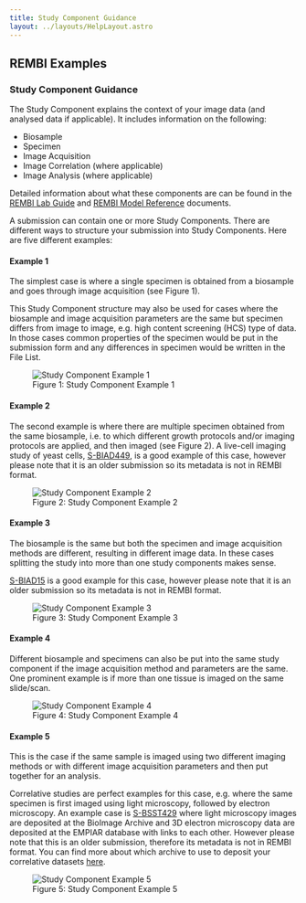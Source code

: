 ```yaml
---
title: Study Component Guidance
layout: ../layouts/HelpLayout.astro
---
```


REMBI Examples
---------------------------------------

### Study Component Guidance

The Study Component explains the context of your image data (and analysed data if applicable). It includes information on the following: 

* Biosample
* Specimen
* Image Acquisition
* Image Correlation (where applicable)
* Image Analysis (where applicable)

Detailed information about what these components are can be found in the [REMBI Lab Guide](/bioimage-archive/rembi-help-lab) and [REMBI Model Reference](/bioimage-archive/rembi-model-reference) documents. 

A submission can contain one or more Study Components. There are different ways to structure your submission into Study Components. Here are five different examples:

#### Example 1

The simplest case is where a single specimen is obtained from a biosample and goes through image acquisition (see Figure 1).  

This Study Component structure may also be used for cases where the biosample and image acquisition parameters are the same but specimen differs from image to image, e.g. high content screening (HCS) type of data. In those cases common properties of the specimen would be put in the submission form and any differences in specimen would be written in the File List.

<figure class="left margin-bottom-large" style="width: 300px">
<img src={study_component_ex1.src} alt="Study Component Example 1"/>
<figcaption class="figure-caption">Figure 1: Study Component Example 1</figcaption>
</figure>

#### Example 2

The second example is where there are multiple specimen obtained from the same biosample, i.e. to which different growth protocols and/or imaging protocols are applied, and then imaged (see Figure 2). A live-cell imaging study of yeast cells, [S-BIAD449](https://www.ebi.ac.uk/biostudies/BioImages/studies/S-BIAD449), is a good example of this case, however please note that it is an older submission so its metadata is not in REMBI format.

<figure class="left margin-bottom-large margin-top-large" style="width: 450px">
<img src={study_component_ex2.src} alt="Study Component Example 2"/>
<figcaption class="figure-caption">Figure 2: Study Component Example 2</figcaption>
</figure>

#### Example 3

The biosample is the same but both the specimen and image acquisition methods are different, resulting in different image data. In these cases splitting the study into more than one study components makes sense. 

[S-BIAD15](https://www.ebi.ac.uk/biostudies/BioImages/studies/S-BIAD15) is a good example for this case, however please note that it is an older submission so its metadata is not in REMBI format.

<figure class="left margin-bottom-large margin-top-large" style="width: 600px">
<img src={study_component_ex3.src} alt="Study Component Example 3"/>
<figcaption class="figure-caption">Figure 3: Study Component Example 3</figcaption>
</figure>

#### Example 4

Different biosample and specimens can also be put into the same study component if the image acquisition method and parameters are the same. One prominent example is if more than one tissue is imaged on the same slide/scan.

<figure class="left margin-bottom-large margin-top-large" style="width: 350px">
<img src={study_component_ex4.src} alt="Study Component Example 4"/>
<figcaption class="figure-caption">Figure 4: Study Component Example 4</figcaption>
</figure>

#### Example 5

This is the case if the same sample is imaged using two different imaging methods or with different image acquisition parameters and then put together for an analysis. 

Correlative studies are perfect examples for this case, e.g. where the same specimen is first imaged using light microscopy, followed by electron microscopy. An example case is [S-BSST429](https://www.ebi.ac.uk/biostudies/bioimages/studies/S-BSST429) where light microscopy images are deposited at the BioImage Archive and 3D electron microscopy data are deposited at the EMPIAR database with links to each other. However please note that this is an older submission, therefore its metadata is not in REMBI format.
You can find more about which archive to use to deposit your correlative datasets [here](/bioimage-archive/helpimagesatebi).

<figure class="left margin-bottom-large margin-top-large" style="width: 350px">
<img src={study_component_ex5.src} alt="Study Component Example 5"/>
<figcaption class="figure-caption">Figure 5: Study Component Example 5</figcaption>
</figure>

